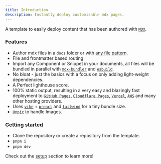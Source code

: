 ```yaml
---
title: Introduction
description: Instantly deploy customizable mdx pages.
---
```


A template to easily deploy content that has been authored with [`MDX`](https://mdxjs.com/).

### Features

- Author mdx files in a `docs` folder or with [any file pattern](/start/setup#options).
- File and frontmatter based routing
- Import any Component or Snippet in your documents, all files will be bundled in parallel with [`mdx-bundler`](https://github.com/kentcdodds/mdx-bundler) and [`esbuild`](https://esbuild.github.io/).
- No bloat - just the basics with a focus on only adding light-weight dependencies.
- A Perfect lighthouse score.
- 100% static output, resulting in a very easy and blazingly fast deployment to [`GitHub Pages`](https://pages.github.com/), [`Cloudflare Pages`](https://pages.cloudflare.com/), [`Vercel`](https://vercel.com/), [`AWS`](https://aws.amazon.com/) and many other hosting providers.
- Uses [`vike`](https://vike.dev/) + [`preact`](https://preactjs.com/) and [`tailwind`](https://tailwindcss.com/) for a tiny bundle size.
- [`Unpic`](https://unpic.pics/) to handle Images.

### Getting started

- Clone the repository or create a repository from the template.
- `pnpm i`
- `pnpm dev`

Check out the [setup](/start/setup) section to learn more!
